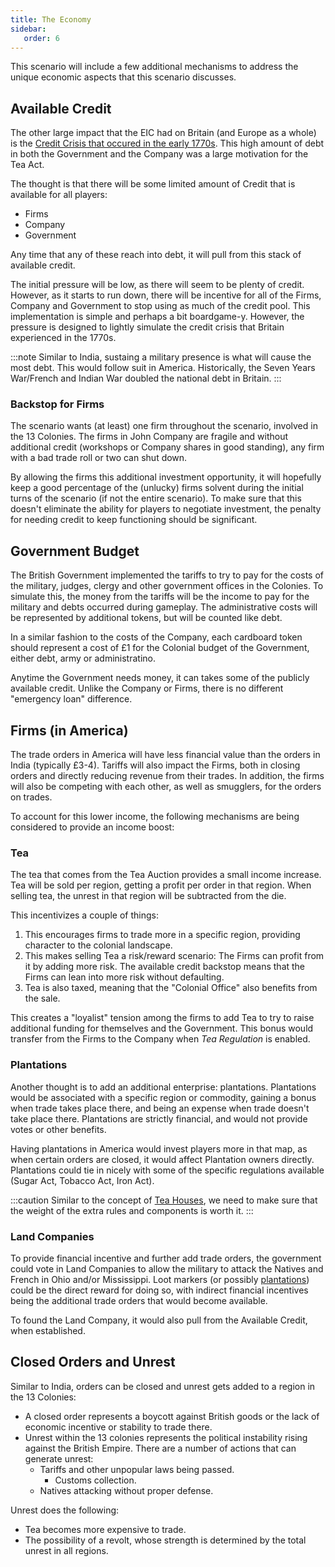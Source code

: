 ```yaml
---
title: The Economy
sidebar:
   order: 6
---
```


This scenario will include a few additional mechanisms to address the unique economic aspects that this scenario discusses.

## Available Credit

The other large impact that the EIC had on Britain (and Europe as a whole) is the [Credit Crisis that occured in the early 1770s](https://en.wikipedia.org/wiki/British_credit_crisis_of_1772%E2%80%931773). This high amount of debt in both the Government and the Company was a large motivation for the Tea Act.

The thought is that there will be some limited amount of Credit that is available for all players:
- Firms
- Company
- Government

Any time that any of these reach into debt, it will pull from this stack of available credit.

The initial pressure will be low, as there will seem to be plenty of credit. However, as it starts to run down, there will be incentive for all of the Firms, Company and Government to stop using as much of the credit pool. This implementation is simple and perhaps a bit boardgame-y. However, the pressure is designed to lightly simulate the credit crisis that Britain experienced in the 1770s.

:::note
Similar to India, sustaing a military presence is what will cause the most debt. This would follow suit in America. Historically, the Seven Years War/French and Indian War doubled the national debt in Britain.
:::

### Backstop for Firms

The scenario wants (at least) one firm throughout the scenario, involved in the 13 Colonies. The firms in John Company are fragile and without additional credit (workshops or Company shares in good standing), any firm with a bad trade roll or two can shut down.

By allowing the firms this additional investment opportunity, it will hopefully keep a good percentage of the (unlucky) firms solvent during the initial turns of the scenario (if not the entire scenario). To make sure that this doesn't eliminate the ability for players to negotiate investment, the penalty for needing credit to keep functioning should be significant.

## Government Budget

The British Government implemented the tariffs to try to pay for the costs of the military, judges, clergy and other government offices in the Colonies. To simulate this, the money from the tariffs will be the income to pay for the military and debts occurred during gameplay. The administrative costs will be represented by additional tokens, but will be counted like debt.

In a similar fashion to the costs of the Company, each cardboard token should represent a cost of £1 for the Colonial budget of the Government, either debt, army or administratino.

Anytime the Government needs money, it can takes some of the publicly available credit. Unlike the Company or Firms, there is no different "emergency loan" difference.

## Firms (in America)

The trade orders in America will have less financial value than the orders in India (typically £3-4). Tariffs will also impact the Firms, both in closing orders and directly reducing revenue from their trades. In addition, the firms will also be competing with each other, as well as smugglers, for the orders on trades.

To account for this lower income, the following mechanisms are being considered to provide an income boost:

### Tea

The tea that comes from the Tea Auction provides a small income increase. Tea will be sold per region, getting a profit per order in that region. When selling tea, the unrest in that region will be subtracted from the die.

This incentivizes a couple of things:
1. This encourages firms to trade more in a specific region, providing character to the colonial landscape.
2. This makes selling Tea a risk/reward scenario: The Firms can profit from it by adding more risk. The available credit backstop means that the Firms can lean into more risk without defaulting.
3. Tea is also taxed, meaning that the "Colonial Office" also benefits from the sale.

This creates a "loyalist" tension among the firms to add Tea to try to raise additional funding for themselves and the Government. This bonus would transfer from the Firms to the Company when _Tea Regulation_ is enabled.

### Plantations

Another thought is to add an additional enterprise: plantations. Plantations would be associated with a specific region or commodity, gaining a bonus when trade takes place there, and being an expense when trade doesn't take place there. Plantations are strictly financial, and would not provide votes or other benefits.

Having plantations in America would invest players more in that map, as when certain orders are closed, it would affect Plantation owners directly. Plantations could tie in nicely with some of the specific regulations available (Sugar Act, Tobacco Act, Iron Act).

:::caution
Similar to the concept of [Tea Houses](/jc2e-tea/tea/#tea-houses), we need to make sure that the weight of the extra rules and components is worth it.
:::

### Land Companies

To provide financial incentive and further add trade orders, the government could vote in Land Companies to allow the military to attack the Natives and French in Ohio and/or Mississippi. Loot markers (or possibly [plantations](#plantations)) could be the direct reward for doing so, with indirect financial incentives being the additional trade orders that would become available.

To found the Land Company, it would also pull from the Available Credit, when established.

## Closed Orders and Unrest

Similar to India, orders can be closed and unrest gets added to a region in the 13 Colonies:
- A closed order represents a boycott against British goods or the lack of economic incentive or stability to trade there.
- Unrest within the 13 colonies represents the political instability rising against the British Empire. There are a number of actions that can generate unrest:
   - Tariffs and other unpopular laws being passed.
      - Customs collection.
   - Natives attacking without proper defense.

Unrest does the following:
* Tea becomes more expensive to trade.
* The possibility of a revolt, whose strength is determined by the total unrest in all regions.
